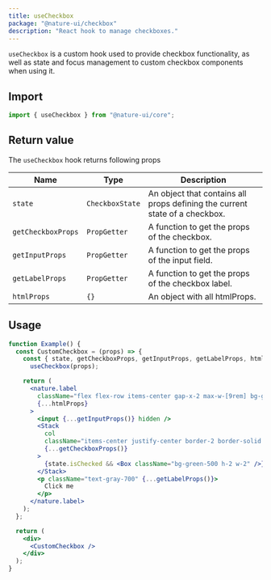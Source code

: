 ```yaml
---
title: useCheckbox
package: "@nature-ui/checkbox"
description: "React hook to manage checkboxes."
---
```


`useCheckbox` is a custom hook used to provide checkbox functionality, as well
as state and focus management to custom checkbox components when using it.

## Import

```js
import { useCheckbox } from "@nature-ui/core";
```

## Return value

The `useCheckbox` hook returns following props

| Name               | Type            | Description                                                                 |
| ------------------ | --------------- | --------------------------------------------------------------------------- |
| `state`            | `CheckboxState` | An object that contains all props defining the current state of a checkbox. |
| `getCheckboxProps` | `PropGetter`    | A function to get the props of the checkbox.                                |
| `getInputProps`    | `PropGetter`    | A function to get the props of the input field.                             |
| `getLabelProps`    | `PropGetter`    | A function to get the props of the checkbox label.                          |
| `htmlProps`        | `{}`            | An object with all htmlProps.                                               |

## Usage

```jsx
function Example() {
  const CustomCheckbox = (props) => {
    const { state, getCheckboxProps, getInputProps, getLabelProps, htmlProps } =
      useCheckbox(props);

    return (
      <nature.label
        className="flex flex-row items-center gap-x-2 max-w-[9rem] bg-green-100 border border-solid border-green-500 rounded-lg px-3 py-1 cursor-pointer"
        {...htmlProps}
      >
        <input {...getInputProps()} hidden />
        <Stack
          col
          className="items-center justify-center border-2 border-solid border-green-500 w-4 h-4"
          {...getCheckboxProps()}
        >
          {state.isChecked && <Box className="bg-green-500 h-2 w-2" />}
        </Stack>
        <p className="text-gray-700" {...getLabelProps()}>
          Click me
        </p>
      </nature.label>
    );
  };

  return (
    <div>
      <CustomCheckbox />
    </div>
  );
}
```
